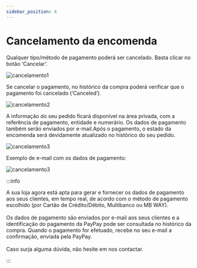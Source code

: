```yaml
---
sidebar_position: 4
---
```

# Cancelamento da encomenda

Qualquer tipo/método de pagamento poderá ser cancelado. Basta clicar no botão ‘Cancelar’.

![cancelamento1](../../../_media/opencart-20.png)

Se cancelar o pagamento, no histórico da compra poderá verificar que o pagamento foi cancelado (‘Canceled’).

![cancelamento2](../../../_media/opencart-21.png)

A informação do seu pedido ficará disponível na área privada, com a referência de pagamento, entidade e numerário. Os dados de pagamento também serão enviados por e-mail.Após o pagamento, o estado da encomenda será devidamente atualizado no histórico do seu pedido.

![cancelamento3](../../../_media/opencart-22.png)

Exemplo de e-mail com os dados de pagamento:

![cancelamento3](../../../_media/opencart-23.png)

:::info

A sua loja agora está apta para gerar e fornecer os dados de pagamento aos seus clientes, em tempo real, de acordo com o método de pagamento escolhido (por Cartão de Crédito/Débito, Multibanco ou MB WAY).<br/><br/>
Os dados de pagamento são enviados por e-mail aos seus clientes e a identificação do pagamento da PayPay pode ser consultada no histórico da compra. Quando o pagamento for efetuado, recebe no seu e-mail a confirmação, enviada pela PayPay.<br/><br/>
Caso surja alguma dúvida, não hesite em nos contactar.

:::
